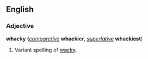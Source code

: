 ==English==
===Adjective===
'''whacky''' (''[[comparative]]'' '''whackier''', ''[[superlative]]'' '''whackiest''')

#Variant spelling of [[wacky]].